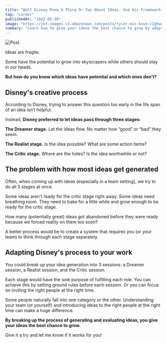 ```yaml
---
title: "Walt Disney Knew A Thing Or Two About Ideas. Use His Framework To Make Sure You Aren't Killing Ideas Too Early"
tag: "career"
publishedAt: "2022-05-30"
image: "https://jbt-images.s3.amazonaws.com/posts/tyler-nix-kxvo-c2ghwq-unsplash-scaled.jpeg"
summary: "Learn how to give your ideas the best chance to grow by adapting Disney's creative process, which involves three stages: Dreamer, Realist, and Critic. Break up your idea generation into separate sessions for each stage, and watch your ideas flourish."
---
```


![Post](https://jbt-images.s3.amazonaws.com/posts/tyler-nix-kxvo-c2ghwq-unsplash-scaled.jpeg)

Ideas are fragile.

Some have the potential to grow into skyscrapers while others should stay in our heads.

**But how do you know which ideas have potential and which ones don’t?**

## Disney's creative process

According to Disney, trying to answer this question too early in the life span of an idea isn’t helpful.

Instead, **Disney preferred to let ideas pass through three stages:**

**The Dreamer stage.** Let the ideas flow. No matter how “good” or “bad” they seem.

**The Realist stage.** Is the idea possible? What are some action items?

**The Critic stage.** Where are the holes? Is the idea worthwhile or not?

## The problem with how most ideas get generated

Often, when coming up with ideas (especially in a team setting), we try to do all 3 stages at once.

Some ideas aren't ready for the critic stage right away. Some ideas need breathing room. They need to bake for a little while and grow enough to be ready for the critic stage.

How many (potentially great) ideas got abandoned before they were ready because we forced reality on them too soon?

A better process would be to create a system that requires you (or your team) to think through each stage separately.

## Adapting Disney's process to your work

You could break up your idea generation into 3 sessions: a Dreamer session, a Realist session, and the Critic session.

Each stage would have the sole purpose of fulfilling each role. You can achieve this by setting ground rules before each session. Or you can focus on inviting the right people at the right time.

Some people naturally fall into one category or the other. Understanding your team (or yourself) and introducing ideas to the right people at the right time can make a huge difference.

**By breaking up the process of generating and evaluating ideas, you give your ideas the best chance to grow.**

Give it a try and let me know if it works for you!
